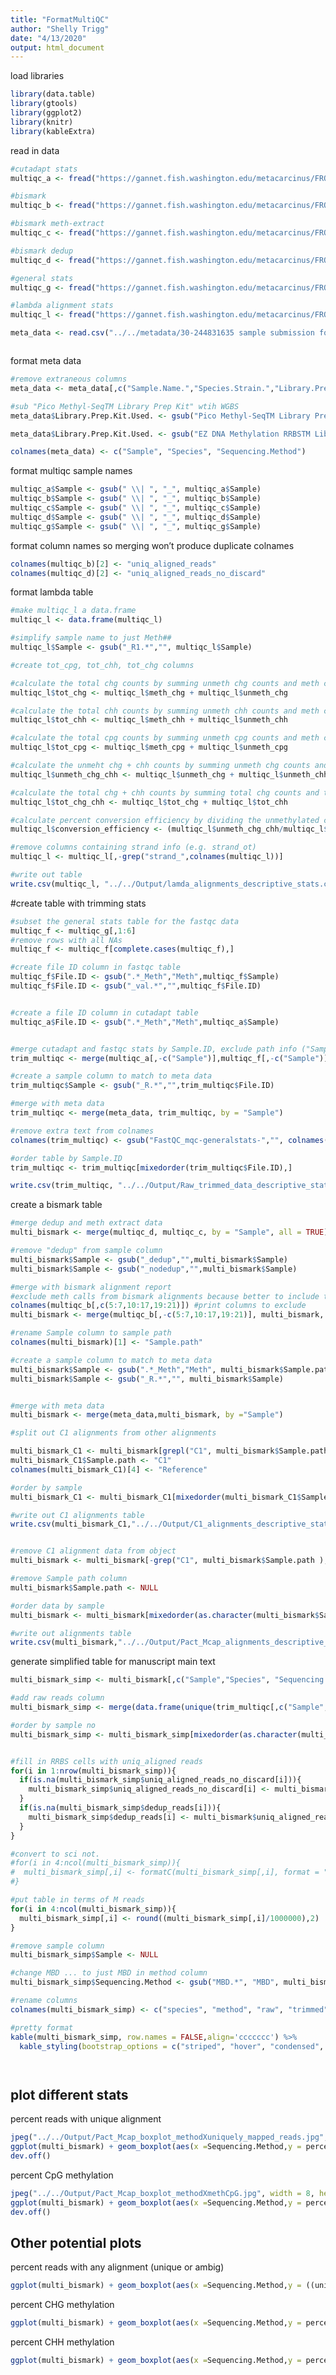 ```yaml
---
title: "FormatMultiQC"
author: "Shelly Trigg"
date: "4/13/2020"
output: html_document
---
```


load libraries
```r
library(data.table)
library(gtools)
library(ggplot2)
library(knitr)
library(kableExtra)
```

read in data 
```r
#cutadapt stats
multiqc_a <- fread("https://gannet.fish.washington.edu/metacarcinus/FROGER_meth_compare/20200413/multiqc_data/multiqc_cutadapt.txt", header = TRUE, sep = "\t", stringsAsFactors = FALSE)

#bismark
multiqc_b <- fread("https://gannet.fish.washington.edu/metacarcinus/FROGER_meth_compare/20200413/multiqc_data/multiqc_bismark_alignment.txt", header = TRUE, sep = "\t", stringsAsFactors = FALSE)

#bismark meth-extract
multiqc_c <- fread("https://gannet.fish.washington.edu/metacarcinus/FROGER_meth_compare/20200413/multiqc_data/multiqc_bismark_methextract.txt", header = TRUE, sep = "\t", stringsAsFactors = FALSE)

#bismark dedup
multiqc_d <- fread("https://gannet.fish.washington.edu/metacarcinus/FROGER_meth_compare/20200413/multiqc_data/multiqc_bismark_dedup.txt", header = TRUE, sep = "\t", stringsAsFactors = FALSE)

#general stats
multiqc_g <- fread("https://gannet.fish.washington.edu/metacarcinus/FROGER_meth_compare/20200413/multiqc_data/multiqc_general_stats.txt", header = TRUE, sep = "\t", stringsAsFactors = FALSE)

#lambda alignment stats
multiqc_l <- fread("https://gannet.fish.washington.edu/metacarcinus/FROGER_meth_compare/20200424/multiqc_data/multiqc_bismark_alignment.txt", header = TRUE, sep = "\t", stringsAsFactors = FALSE)

meta_data <- read.csv("../../metadata/30-244831635 sample submission form.csv", skip = 1, header = TRUE, quote = "", row.names = NULL)



```


format meta data
```r
#remove extraneous columns
meta_data <- meta_data[,c("Sample.Name.","Species.Strain.","Library.Prep.Kit.Used.")]

#sub "Pico Methyl-SeqTM Library Prep Kit" wtih WGBS 
meta_data$Library.Prep.Kit.Used. <- gsub("Pico Methyl-SeqTM Library Prep Kit", "WGBS", meta_data$Library.Prep.Kit.Used.)

meta_data$Library.Prep.Kit.Used. <- gsub("EZ DNA Methylation RRBSTM Library Prep Kit Catalog Nos. D5460S", "RRBS", meta_data$Library.Prep.Kit.Used.)

colnames(meta_data) <- c("Sample", "Species", "Sequencing.Method")
```


format multiqc sample names
```r
multiqc_a$Sample <- gsub(" \\| ", "_", multiqc_a$Sample)
multiqc_b$Sample <- gsub(" \\| ", "_", multiqc_b$Sample)
multiqc_c$Sample <- gsub(" \\| ", "_", multiqc_c$Sample)
multiqc_d$Sample <- gsub(" \\| ", "_", multiqc_d$Sample)
multiqc_g$Sample <- gsub(" \\| ", "_", multiqc_g$Sample)
```


format column names so merging won't produce duplicate colnames
```r
colnames(multiqc_b)[2] <- "uniq_aligned_reads"
colnames(multiqc_d)[2] <- "uniq_aligned_reads_no_discard"

```

format lambda table
```r
#make multiqc_l a data.frame
multiqc_l <- data.frame(multiqc_l)

#simplify sample name to just Meth##
multiqc_l$Sample <- gsub("_R1.*","", multiqc_l$Sample)

#create tot_cpg, tot_chh, tot_chg columns

#calculate the total chg counts by summing unmeth chg counts and meth chg counts
multiqc_l$tot_chg <- multiqc_l$meth_chg + multiqc_l$unmeth_chg

#calculate the total chh counts by summing unmeth chh counts and meth chh counts
multiqc_l$tot_chh <- multiqc_l$meth_chh + multiqc_l$unmeth_chh

#calculate the total cpg counts by summing unmeth cpg counts and meth cpg counts
multiqc_l$tot_cpg <- multiqc_l$meth_cpg + multiqc_l$unmeth_cpg

#calculate the unmeht chg + chh counts by summing unmeth chg counts and unmeth chh counts
multiqc_l$unmeth_chg_chh <- multiqc_l$unmeth_chg + multiqc_l$unmeth_chh

#calculate the total chg + chh counts by summing total chg counts and total chh counts
multiqc_l$tot_chg_chh <- multiqc_l$tot_chg + multiqc_l$tot_chh

#calculate percent conversion efficiency by dividing the unmethylated chg + chh counts by the total (meth + unmeth) chg + chh counts
multiqc_l$conversion_efficiency <- (multiqc_l$unmeth_chg_chh/multiqc_l$tot_chg_chh) *100

#remove columns containing strand info (e.g. strand_ot)
multiqc_l <- multiqc_l[,-grep("strand_",colnames(multiqc_l))]

#write out table
write.csv(multiqc_l, "../../Output/lamda_alignments_descriptive_stats.csv", row.names = FALSE, quote = FALSE)

```



#create table with trimming stats
```r
#subset the general stats table for the fastqc data
multiqc_f <- multiqc_g[,1:6]
#remove rows with all NAs
multiqc_f <- multiqc_f[complete.cases(multiqc_f),]

#create file ID column in fastqc table
multiqc_f$File.ID <- gsub(".*_Meth","Meth",multiqc_f$Sample)
multiqc_f$File.ID <- gsub("_val.*","",multiqc_f$File.ID)


#create a file ID column in cutadapt table
multiqc_a$File.ID <- gsub(".*_Meth","Meth",multiqc_a$Sample)


#merge cutadapt and fastqc stats by Sample.ID, exclude path info ("Sample" column)
trim_multiqc <- merge(multiqc_a[,-c("Sample")],multiqc_f[,-c("Sample")], by = "File.ID")

#create a sample column to match to meta data
trim_multiqc$Sample <- gsub("_R.*","",trim_multiqc$File.ID)

#merge with meta data
trim_multiqc <- merge(meta_data, trim_multiqc, by = "Sample")

#remove extra text from colnames
colnames(trim_multiqc) <- gsub("FastQC_mqc-generalstats-","", colnames(trim_multiqc))

#order table by Sample.ID 
trim_multiqc <- trim_multiqc[mixedorder(trim_multiqc$File.ID),]

write.csv(trim_multiqc, "../../Output/Raw_trimmed_data_descriptive_stats.csv", row.names = FALSE, quote = FALSE)

```

create a bismark table
```r
#merge dedup and meth extract data
multi_bismark <- merge(multiqc_d, multiqc_c, by = "Sample", all = TRUE)

#remove "dedup" from sample column
multi_bismark$Sample <- gsub("_dedup","",multi_bismark$Sample)
multi_bismark$Sample <- gsub("_nodedup","",multi_bismark$Sample)

#merge with bismark alignment report
#exclude meth calls from bismark alignments because better to include these from meth extract report
colnames(multiqc_b[,c(5:7,10:17,19:21)]) #print columns to exclude
multi_bismark <- merge(multiqc_b[,-c(5:7,10:17,19:21)], multi_bismark, by = "Sample", all = TRUE) #merge

#rename Sample column to sample path
colnames(multi_bismark)[1] <- "Sample.path"

#create a sample column to match to meta data
multi_bismark$Sample <- gsub(".*_Meth","Meth", multi_bismark$Sample.path)
multi_bismark$Sample <- gsub("_R.*","", multi_bismark$Sample)


#merge with meta data
multi_bismark <- merge(meta_data,multi_bismark, by ="Sample")

#split out C1 alignments from other alignments

multi_bismark_C1 <- multi_bismark[grepl("C1", multi_bismark$Sample.path ),]
multi_bismark_C1$Sample.path <- "C1"
colnames(multi_bismark_C1)[4] <- "Reference"

#order by sample
multi_bismark_C1 <- multi_bismark_C1[mixedorder(multi_bismark_C1$Sample),]

#write out C1 alignments table
write.csv(multi_bismark_C1,"../../Output/C1_alignments_descriptive_stats.csv", row.names = FALSE, quote = FALSE)


#remove C1 alignment data from object
multi_bismark <- multi_bismark[-grep("C1", multi_bismark$Sample.path ),]

#remove Sample path column
multi_bismark$Sample.path <- NULL

#order data by sample 
multi_bismark <- multi_bismark[mixedorder(as.character(multi_bismark$Sample)),]

#write out alignments table
write.csv(multi_bismark,"../../Output/Pact_Mcap_alignments_descriptive_stats.csv", row.names = FALSE, quote = FALSE)
```

generate simplified table for manuscript main text
```r
multi_bismark_simp <- multi_bismark[,c("Sample","Species", "Sequencing.Method","total_reads","no_alignments", "ambig_reads", "uniq_aligned_reads_no_discard", "dedup_reads")]

#add raw reads column
multi_bismark_simp <- merge(data.frame(unique(trim_multiqc[,c("Sample","Species","Sequencing.Method", "r_processed")])), multi_bismark_simp, by = c("Sample","Species","Sequencing.Method"))

#order by sample no
multi_bismark_simp <- multi_bismark_simp[mixedorder(as.character(multi_bismark_simp$Sample)),]


#fill in RRBS cells with uniq_aligned reads
for(i in 1:nrow(multi_bismark_simp)){
  if(is.na(multi_bismark_simp$uniq_aligned_reads_no_discard[i])){
    multi_bismark_simp$uniq_aligned_reads_no_discard[i] <- multi_bismark$uniq_aligned_reads[i]
  }
  if(is.na(multi_bismark_simp$dedup_reads[i])){
    multi_bismark_simp$dedup_reads[i] <- multi_bismark$uniq_aligned_reads[i]
  }
}

#convert to sci not.
#for(i in 4:ncol(multi_bismark_simp)){
#  multi_bismark_simp[,i] <- formatC(multi_bismark_simp[,i], format = "e", digits = 2)
#}

#put table in terms of M reads
for(i in 4:ncol(multi_bismark_simp)){
  multi_bismark_simp[,i] <- round((multi_bismark_simp[,i]/1000000),2)
}

#remove sample column
multi_bismark_simp$Sample <- NULL

#change MBD ... to just MBD in method column
multi_bismark_simp$Sequencing.Method <- gsub("MBD.*", "MBD", multi_bismark_simp$Sequencing.Method)

#rename columns
colnames(multi_bismark_simp) <- c("species", "method", "raw", "trimmed", "unaligned", "ambiguously aligned", "uniquely aligned", "uniquely aligned excluding duplicates")

#pretty format
kable(multi_bismark_simp, row.names = FALSE,align='ccccccc') %>%
  kable_styling(bootstrap_options = c("striped", "hover", "condensed", "responsive"))  %>% row_spec(c(1:3,10:12), color = 'black', background = "#EDF8E9") %>% row_spec(c(4:6,13:15), color = 'black', background = "#E0E4F0") %>% row_spec(c(7:9,16:18), color = 'black', background = '#FEE5D9') %>% column_spec (1:8,border_left = T, border_right = T)  %>% column_spec(column = 1, width = "100px")




```

## plot different stats

percent reads with unique alignment 
```r
jpeg("../../Output/Pact_Mcap_boxplot_methodXuniquely_mapped_reads.jpg", width = 8, height= 3, units = "in", res = 300 )
ggplot(multi_bismark) + geom_boxplot(aes(x =Sequencing.Method,y = percent_aligned,group = Sequencing.Method, color = Sequencing.Method,fill = Sequencing.Method), alpha = 0.3) + facet_wrap(~Species) + theme_bw() + theme(axis.title.x = element_blank(), axis.text.x = element_blank(), axis.ticks.x=element_blank()) + ylab("uniquely mapped reads (%)")
dev.off()
```

percent CpG methylation 
```r
jpeg("../../Output/Pact_Mcap_boxplot_methodXmethCpG.jpg", width = 8, height= 3, units = "in", res = 300 )
ggplot(multi_bismark) + geom_boxplot(aes(x =Sequencing.Method,y = percent_cpg_meth,group = Sequencing.Method, color = Sequencing.Method, fill = Sequencing.Method), alpha = 0.5) + facet_wrap(~Species) + theme_bw() + theme(axis.title.x = element_blank(), axis.text.x = element_blank(), axis.ticks.x=element_blank()) + ylab("CpG methylation (%)")
dev.off()
```

## Other potential plots
percent reads with any alignment (unique or ambig)
```r
ggplot(multi_bismark) + geom_boxplot(aes(x =Sequencing.Method,y = ((uniq_aligned_reads + ambig_reads)/total_reads),group = Sequencing.Method, fill = Sequencing.Method)) + facet_wrap(~Species) + theme_bw() + theme(axis.title.x = element_blank(), axis.text.x = element_blank(), axis.ticks.x=element_blank()) + ylab("mapped reads (%)")

```

percent CHG methylation 
```r
ggplot(multi_bismark) + geom_boxplot(aes(x =Sequencing.Method,y = percent_chg_meth,group = Sequencing.Method, color = Sequencing.Method, fill = Sequencing.Method), alpha = 0.5) + facet_wrap(~Species) + theme_bw() + theme(axis.title.x = element_blank(), axis.text.x = element_blank(), axis.ticks.x=element_blank()) + ylab("CHG methylation (%)")
```

percent CHH methylation 
```r
ggplot(multi_bismark) + geom_boxplot(aes(x =Sequencing.Method,y = percent_chh_meth,group = Sequencing.Method, color = Sequencing.Method, fill = Sequencing.Method), alpha = 0.5) + facet_wrap(~Species) + theme_bw() + theme(axis.title.x = element_blank(), axis.text.x = element_blank(), axis.ticks.x=element_blank()) + ylab("CHH methylation (%)")
```